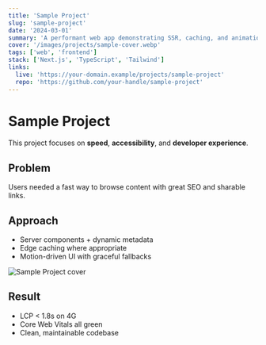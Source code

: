 ```yaml
---
title: 'Sample Project'
slug: 'sample-project'
date: '2024-03-01'
summary: 'A performant web app demonstrating SSR, caching, and animations.'
cover: '/images/projects/sample-cover.webp'
tags: ['web', 'frontend']
stack: ['Next.js', 'TypeScript', 'Tailwind']
links:
  live: 'https://your-domain.example/projects/sample-project'
  repo: 'https://github.com/your-handle/sample-project'
---
```



# Sample Project

This project focuses on **speed**, **accessibility**, and **developer experience**.

## Problem

Users needed a fast way to browse content with great SEO and sharable links.

## Approach

- Server components + dynamic metadata
- Edge caching where appropriate
- Motion-driven UI with graceful fallbacks

<Image
  src="/images/projects/sample-cover.webp"
  alt="Sample Project cover"
  width={1200}
  height={630}
/>

## Result

- LCP < 1.8s on 4G
- Core Web Vitals all green
- Clean, maintainable codebase
